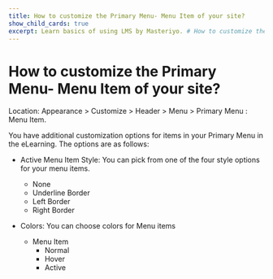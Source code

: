 ---
title: How to customize the Primary Menu- Menu Item of your site?
show_child_cards: true
excerpt: Learn basics of using LMS by Masteriyo. # How to customize the Primary Menu- Menu Item of your site?
---

# How to customize the Primary Menu- Menu Item of your site?

 Location: Appearance > Customize > Header > Menu > Primary Menu : Menu Item.

You have additional customization options for items in your Primary Menu in the eLearning. The options are as follows:

- Active Menu Item Style: You can pick from one of the four style options for your menu items.
  - None
  - Underline Border
  - Left Border
  - Right Border

- Colors: You can choose colors for Menu items
  - Menu Item
    - Normal
    - Hover
    - Active





